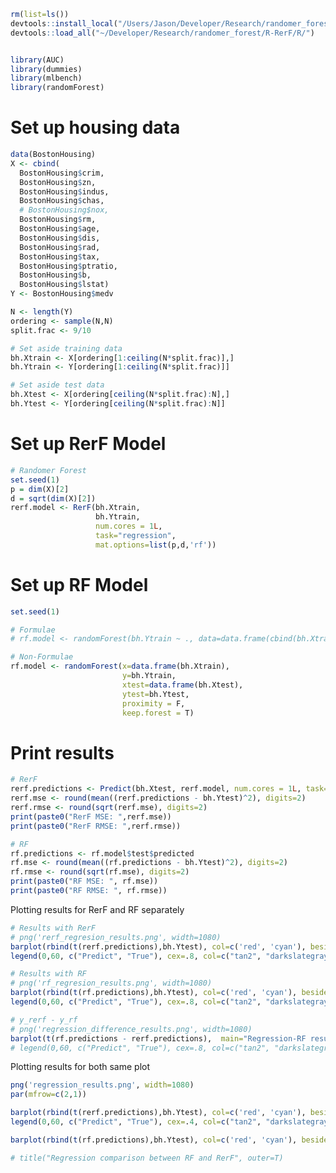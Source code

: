 ```r
rm(list=ls())
devtools::install_local("/Users/Jason/Developer/Research/randomer_forest/R-RerF/")
devtools::load_all("~/Developer/Research/randomer_forest/R-RerF/R/")


library(AUC)
library(dummies)
library(mlbench)
library(randomForest)
```

# Set up housing data
```r
data(BostonHousing)
X <- cbind(
  BostonHousing$crim,
  BostonHousing$zn,
  BostonHousing$indus,
  BostonHousing$chas,
  # BostonHousing$nox,
  BostonHousing$rm,
  BostonHousing$age,
  BostonHousing$dis,
  BostonHousing$rad,
  BostonHousing$tax,
  BostonHousing$ptratio,
  BostonHousing$b,
  BostonHousing$lstat)
Y <- BostonHousing$medv

N <- length(Y)
ordering <- sample(N,N)
split.frac <- 9/10

# Set aside training data
bh.Xtrain <- X[ordering[1:ceiling(N*split.frac)],]
bh.Ytrain <- Y[ordering[1:ceiling(N*split.frac)]]

# Set aside test data
bh.Xtest <- X[ordering[ceiling(N*split.frac):N],]
bh.Ytest <- Y[ordering[ceiling(N*split.frac):N]]
```


# Set up RerF Model
```r
# Randomer Forest
set.seed(1)
p = dim(X)[2]
d = sqrt(dim(X)[2])
rerf.model <- RerF(bh.Xtrain,
                   bh.Ytrain, 
                   num.cores = 1L, 
                   task="regression",
                   mat.options=list(p,d,'rf'))
```

# Set up RF Model
```r
set.seed(1)

# Formulae
# rf.model <- randomForest(bh.Ytrain ~ ., data=data.frame(cbind(bh.Xtrain, bh.Ytrain)))

# Non-Formulae
rf.model <- randomForest(x=data.frame(bh.Xtrain), 
                         y=bh.Ytrain, 
                         xtest=data.frame(bh.Xtest), 
                         ytest=bh.Ytest, 
                         proximity = F,
                         keep.forest = T)
```

# Print results
```r
# RerF
rerf.predictions <- Predict(bh.Xtest, rerf.model, num.cores = 1L, task='regression')
rerf.mse <- round(mean((rerf.predictions - bh.Ytest)^2), digits=2)
rerf.rmse <- round(sqrt(rerf.mse), digits=2)
print(paste0("RerF MSE: ",rerf.mse))
print(paste0("RerF RMSE: ",rerf.rmse))

# RF
rf.predictions <- rf.model$test$predicted
rf.mse <- round(mean((rf.predictions - bh.Ytest)^2), digits=2)
rf.rmse <- round(sqrt(rf.mse), digits=2)
print(paste0("RF MSE: ", rf.mse))
print(paste0("RF RMSE: ", rf.rmse))
```

Plotting results for RerF and RF separately
```r
# Results with RerF
# png('rerf_regresion_results.png', width=1080)
barplot(rbind(t(rerf.predictions),bh.Ytest), col=c('red', 'cyan'), beside = T,ylim=c(0,60), main="Regression-RerF results on Boston Housing prices", xlab = "Houses", ylab="Prices", sub=paste(paste0("MSE: ",rerf.mse),  paste0("RMSE: ",rerf.rmse)))
legend(0,60, c("Predict", "True"), cex=.8, col=c("tan2", "darkslategray3"), pch=c(22,0))

# Results with RF
# png('rf_regresion_results.png', width=1080)
barplot(rbind(t(rf.predictions),bh.Ytest), col=c('red', 'cyan'), beside = T,ylim=c(0,60), main="Regression-RF results on Boston Housing prices", xlab = "Houses", ylab="Prices", sub=paste(paste0("MSE: ",rf.mse),  paste0("RMSE: ",rf.rmse)))
legend(0,60, c("Predict", "True"), cex=.8, col=c("tan2", "darkslategray3"), pch=c(22,0))

# y_rerf - y_rf
# png('regression_difference_results.png', width=1080)
barplot(t(rf.predictions - rerf.predictions),  main="Regression-RF results on Boston Housing prices", xlab = "Houses", ylab="(y_rf) - (y_rerf)", ylim=c(-10,10))
# legend(0,60, c("Predict", "True"), cex=.8, col=c("tan2", "darkslategray3"), pch=c(22,0))

```

Plotting results for both same plot
```r
png('regression_results.png', width=1080)
par(mfrow=c(2,1))

barplot(rbind(t(rerf.predictions),bh.Ytest), col=c('red', 'cyan'), beside = T,ylim=c(0,60), main="RerF results on Boston Housing prices", xlab = "Houses", ylab="Prices", sub=paste(paste0("MSE: ",rerf.mse),  paste0("RMSE: ",rerf.rmse)))
legend(0,60, c("Predict", "True"), cex=.4, col=c("tan2", "darkslategray3"), pch=c(22,0))

barplot(rbind(t(rf.predictions),bh.Ytest), col=c('red', 'cyan'), beside = T,ylim=c(0,60), main="RF results on Boston Housing prices", xlab = "Houses", ylab="Prices", sub=paste(paste0("MSE: ",rf.mse),  paste0("RMSE: ",rf.rmse)))

# title("Regression comparison between RF and RerF", outer=T)
```


